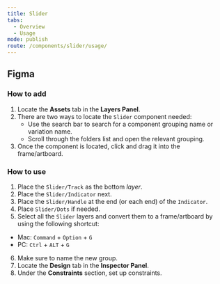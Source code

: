 ```yaml
---
title: Slider
tabs:
  - Overview
  - Usage
mode: publish
route: /components/slider/usage/
---
```


## Figma

### How to add

1. Locate the **Assets** tab in the **Layers Panel**.
2. There are two ways to locate the `Slider` component needed:
   - Use the search bar to search for a component grouping name or variation name.
   - Scroll through the folders list and open the relevant grouping.
3. Once the component is located, click and drag it into the frame/artboard.

### How to use

1. Place the `Slider/Track` as the bottom _layer_.
2. Place the `Slider/Indicator` next.
3. Place the `Slider/Handle` at the end (or each end) of the `Indicator`.
4. Place `Slider/Dots` if needed.
5. Select all the `Slider` layers and convert them to a frame/artboard by using the following shortcut:

- Mac: `Command` + `Option` + `G`
- PC: `Ctrl` + `ALT` + `G`

6. Make sure to name the new group.
7. Locate the **Design** tab in the **Inspector Panel**.
8. Under the **Constraints** section, set up constraints.
